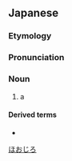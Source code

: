 ==Japanese==
{{ja-kanjitab|ほお|しろ|yomi=k|k2=じろ|r=y}}
{{wikipedia|lang=ja|ホオジロ}}
{{wikipedia|lang=ja|ホオジロ属}}
{{wikipedia|lang=ja|ホオジロ科}}

===Etymology===
{{compound|lang=ja|頬|白|tr1=hō|t1=[[cheek]]|tr2=shiro|t2=[[white]]|sort=ほおじろ}}

===Pronunciation===
{{ja-pron|acc=h|y=k|ほおじろ}}

===Noun===
{{ja-noun|ほおじろ|hhira=ほほじろ|ホオジロ}}

# a {{w|meadow bunting}}

====Derived terms====
* {{ja-r|頬%白%鮫|ほお%じろ%ざめ}}

[[Category:ja:Emberizids|ほおじろ]]